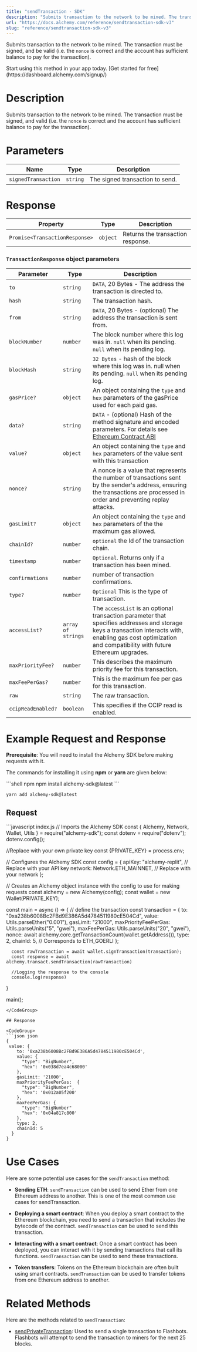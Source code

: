```yaml
---
title: "sendTransaction - SDK"
description: "Submits transaction to the network to be mined. The transaction must be signed, and be valid (i.e. the nonce is correct and the account has sufficient balance to pay for the transaction)."
url: "https://docs.alchemy.com/reference/sendtransaction-sdk-v3"
slug: "reference/sendtransaction-sdk-v3"
---
```


Submits transaction to the network to be mined. The transaction must be signed, and be valid (i.e. the `nonce` is correct and the account has sufficient balance to pay for the transaction).

<Tip title="Don’t have an API key?" icon="star">
  Start using this method in your app today. [Get started for free](https://dashboard.alchemy.com/signup/)
</Tip>

# Description

Submits transaction to the network to be mined. The transaction must be signed, and valid (i.e. the `nonce` is correct and the account has sufficient balance to pay for the transaction).

# Parameters

| Name                | Type     | Description                     |
| ------------------- | -------- | ------------------------------- |
| `signedTransaction` | `string` | The signed transaction to send. |

# Response

| Property                       | Type     | Description                       |
| ------------------------------ | -------- | --------------------------------- |
| `Promise<TransactionResponse>` | `object` | Returns the transaction response. |

### `TransactionResponse` object parameters

| Parameter          | Type               | Description                                                                                                                                                                                                   |
| ------------------ | ------------------ | ------------------------------------------------------------------------------------------------------------------------------------------------------------------------------------------------------------- |
| `to`               | `string`           | `DATA`, 20 Bytes - The address the transaction is directed to.                                                                                                                                                |
| `hash`             | `string`           | The transaction hash.                                                                                                                                                                                         |
| `from`             | `string`           | `DATA`, 20 Bytes - (optional) The address the transaction is sent from.                                                                                                                                       |
| `blockNumber`      | `number`           | The block number where this log was in. `null` when its pending. `null` when its pending log.                                                                                                                 |
| `blockHash`        | `string`           | `32 Bytes` - hash of the block where this log was in. null when its pending. `null` when its pending log.                                                                                                     |
| `gasPrice?`        | `object`           | An object containing the `type` and `hex` parameters of the gasPrice used for each paid gas.                                                                                                                  |
| `data?`            | `string`           | `DATA` - (optional) Hash of the method signature and encoded parameters. For details see [Ethereum Contract ABI](https://docs.soliditylang.org/en/v0.7.0/abi-spec.html)                                       |
| `value?`           | `object`           | An object containing the `type` and `hex` parameters of the value sent with this transaction                                                                                                                  |
| `nonce?`           | `string`           | A nonce is a value that represents the number of transactions sent by the sender's address, ensuring the transactions are processed in order and preventing replay attacks.                                   |
| `gasLimit?`        | `object`           | An object containing the `type` and `hex` parameters of the the maximum gas allowed.                                                                                                                          |
| `chainId?`         | `number`           | `optional` the Id of the transaction chain.                                                                                                                                                                   |
| `timestamp`        | `number`           | `Optional`. Returns only if a transaction has been mined.                                                                                                                                                     |
| `confirmations`    | `number`           | number of transaction confirmations.                                                                                                                                                                          |
| `type?`            | `number`           | `Optional` This is the type of transaction.                                                                                                                                                                   |
| `accessList?`      | `array of strings` | The `accessList` is an optional transaction parameter that specifies addresses and storage keys a transaction interacts with, enabling gas cost optimization and compatibility with future Ethereum upgrades. |
| `maxPriorityFee?`  | `number`           | This describes the maximum priority fee for this transaction.                                                                                                                                                 |
| `maxFeePerGas?`    | `number`           | This is the maximum fee per gas for this transaction.                                                                                                                                                         |
| `raw`              | `string`           | The raw transaction.                                                                                                                                                                                          |
| `ccipReadEnabled?` | `boolean`          | This specifies if the CCIP read is enabled.                                                                                                                                                                   |

# Example Request and Response

**Prerequisite**: You will need to install the Alchemy SDK before making requests with it.

The commands for installing it using **npm** or **yarn** are given below:

<CodeGroup>
  ```shell npm
  npm install alchemy-sdk@latest
  ```

  ```shell yarn
  yarn add alchemy-sdk@latest
  ```
</CodeGroup>

## Request

<CodeGroup>
  ```javascript index.js
  // Imports the Alchemy SDK
  const { Alchemy, Network, Wallet, Utils } = require("alchemy-sdk");
  const dotenv = require("dotenv");
  dotenv.config();

  //Replace with your own private key
  const {PRIVATE_KEY} = process.env;

  // Configures the Alchemy SDK
  const config = {
      apiKey: "alchemy-replit", // Replace with your API key
      network: Network.ETH_MAINNET, // Replace with your network
  };

  // Creates an Alchemy object instance with the config to use for making requests
  const alchemy = new Alchemy(config);
  const wallet = new Wallet(PRIVATE_KEY);

  const main = async () => {
      // define the transaction
      const transaction = {
          to: "0xa238b6008Bc2FBd9E386A5d4784511980cE504Cd",
          value: Utils.parseEther("0.001"),
          gasLimit: "21000",
          maxPriorityFeePerGas: Utils.parseUnits("5", "gwei"),
          maxFeePerGas: Utils.parseUnits("20", "gwei"),
          nonce: await alchemy.core.getTransactionCount(wallet.getAddress()),
          type: 2,
          chainId: 5, // Corresponds to ETH_GOERLI
        };

      const rawTransaction = await wallet.signTransaction(transaction);
      const response = await alchemy.transact.sendTransaction(rawTransaction)

      //Logging the response to the console
      console.log(response)
  }

  main();
  ```
</CodeGroup>

## Response

<CodeGroup>
  ```json json
  { 
   value: {
      to: '0xa238b6008Bc2FBd9E386A5d4784511980cE504Cd',
      value: {
        "type": "BigNumber",
        "hex": '0x038d7ea4c68000'
      },
      gasLimit: '21000',
      maxPriorityFeePerGas:  { 
        "type": "BigNumber",
        "hex": '0x012a05f200'
      },
      maxFeePerGas: {
        "type": "BigNumber"
        "hex": '0x04a817c800'
      },
      type: 2,
      chainId: 5
    }
  }
  ```
</CodeGroup>

# Use Cases

Here are some potential use cases for the `sendTransaction` method:

* **Sending ETH**: `sendTransaction` can be used to send Ether from one Ethereum address to another. This is one of the most common use cases for sendTransaction.

* **Deploying a smart contract**: When you deploy a smart contract to the Ethereum blockchain, you need to send a transaction that includes the bytecode of the contract. `sendTransaction` can be used to send this transaction.

* **Interacting with a smart contract**: Once a smart contract has been deployed, you can interact with it by sending transactions that call its functions. `sendTransaction` can be used to send these transactions.

* **Token transfers**: Tokens on the Ethereum blockchain are often built using smart contracts. `sendTransaction` can be used to transfer tokens from one Ethereum address to another.

# Related Methods

Here are the methods related to `sendTransaction`:

* [sendPrivateTransaction](/reference/sendprivatetransaction-sdk): Used to send a single transaction to Flashbots. Flashbots will attempt to send the transaction to miners for the next 25 blocks.
